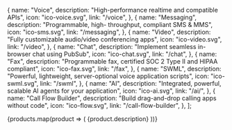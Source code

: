   {
    name: "Voice",
    description: "High-performance realtime and compatible APIs",
    icon: "ico-voice.svg",
    link: "/voice",
  },
  {
    name: "Messaging",
    description: "Programmable, high- throughput, compliant SMS & MMS",
    icon: "ico-sms.svg",
    link: "/messaging",
  },
  {
    name: "Video",
    description: "Fully customizable audio/video conferencing apps",
    icon: "ico-video.svg",
    link: "/video",
  },
  {
    name: "Chat",
    description: "Implement seamless in-browser chat using PubSub",
    icon: "ico-chat.svg",
    link: "/chat",
  },
  {
    name: "Fax",
    description: "Programmable fax, certified SOC 2 Type II and HIPAA compliant",
    icon: "ico-fax.svg",
    link: "/fax",
  },
  {
    name: "SWML",
    description: "Powerful, lightweight, server-optional voice application scripts",
    icon: "ico-swml.svg",
    link: "/swml",
  },
  {
    name: "AI",
    description: "Integrated, powerful, scalable AI agents for your application",
    icon: "ico-ai.svg",
    link: "/ai/",
  },
  {
    name: "Call Flow Builder",
    description: "Build drag-and-drop calling apps without code",
    icon: "ico-flow.svg",
    link: "/call-flow-builder",
  },
];

<CardGroup cols={4}>
{products.map(product => (
  <Card 
    key={product.name}
    title={product.name} 
    href={product.link}
    icon={`/landing-assets/images/svg/${product.icon}`}
  >
    {product.description}
  </Card>
))}
</CardGroup>
